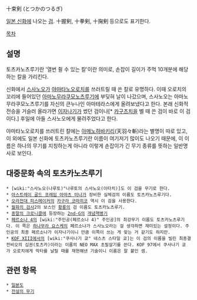 十束剣 (とつかのつるぎ)

[[일본 신화]]에 나오는 [[검]]. 十握剣, 十拳剣, 十掬剣 등으로도 표기한다.

[[목차]]
== 설명 ==
토츠카노츠루기란 '열번 쥘 수 있는 칼'이란 의미로, 손잡이 길이가 주먹 10개분에 해당하는 칼을 가리킨다.

신화에서 [[스사노오]]가 [[야마타노오로치]]를 쓰러트릴 때 쓴 칼로 유명하다. 이때 오로치의 꼬리에 들어있던 [[아마노무라쿠모노츠루기]]에 부딪혀 날이 나갔으며, 스사노오는 아마노무라쿠모노츠루기를 자신의 큰누나인 아마테라스에게 올려보냈다고 한다. 본래 신화적 전승을 거슬러 올라가면 [[이자나기]]가 썼던 검이나[* [[카구츠치]]을 벨 때 쓴 검이 바로 이 검이다.] 후일에 아들 스사노오에게 물려주었다고 한다.

야마타노오로치를 쓰러트린 칼에는 [[아메노하바키리]](天羽々斬)라는 별명이 따로 있고, 이 외에도 일본 신화에 토츠카노츠루기란 이름이 여기저기 많이도 나오기 때문에, 이 이름은 하나의 무기를 지칭하는게 아니라 이렇게 손잡이가 긴 무기 종류를 뜻하는 일반명사로 보인다.

== 대중문화 속의 토츠카노츠루기 ==
 * [wiki:"스사노오(나루토)"나루토의 스사노오(이타치)]도 이 검을 무기로 한다.
 * [[아스트레이 골드 프레임 아마츠 미나]]가 장비한 실체검의 이름도 토츠카노츠루기다.
 * [[오라전대 피스메이커]]의 [[카구라 코마히코]] 역시 이 검을 사용한다.
 * [[월화의 검사]]2의 보스인 [[황룡]]의 검 이름도 토츠카노츠루기.
 * [[종말의 크로니클]]에 등장하는 [[2nd-G]]의 [[종말의%20크로니클#s-5|개념]]핵병기
 * [[페르소나 4]]의 [wiki:"주인공(페르소나 4)" 주인공]의 최강무기 이름도 토츠카노츠루기다. 이 쪽은 [[하나무라 요스케]]의 페르소나가 스사노오라는 걸 생각하면 재미있는 설정이다. 주인공의 최종 페르소나가 이자나기이니 만큼 이쪽이 쓰는 게 맞는 거 같기도 하지만.
 * [[KOF XIII]]에서의 [wiki:"쿠사나기 쿄" 네스츠 스타일 쿄]는 이 검의 이름을 빌린 최종결전비오의 십권(토츠카)이라는 이름의 NEO MAX 초필살기를 쓴다. KOF 97에서 쿠사나기 쿄가 오로치에게 막타를 날릴 때를 재현해낸 기술이니 이름은 잘 붙인 셈. 

== 관련 항목 ==
 * [[일본도]]
 * [[전설의 무기]]
